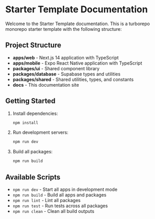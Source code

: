 # Starter Template Documentation

Welcome to the Starter Template documentation. This is a turborepo monorepo starter template with the following structure:

## Project Structure

- **apps/web** - Next.js 14 application with TypeScript
- **apps/mobile** - Expo React Native application with TypeScript
- **packages/ui** - Shared component library
- **packages/database** - Supabase types and utilities
- **packages/shared** - Shared utilities, types, and constants
- **docs** - This documentation site

## Getting Started

1. Install dependencies:
   ```bash
   npm install
   ```

2. Run development servers:
   ```bash
   npm run dev
   ```

3. Build all packages:
   ```bash
   npm run build
   ```

## Available Scripts

- `npm run dev` - Start all apps in development mode
- `npm run build` - Build all apps and packages
- `npm run lint` - Lint all packages
- `npm run test` - Run tests across all packages
- `npm run clean` - Clean all build outputs